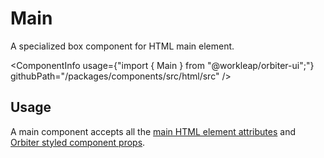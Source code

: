 
<Meta of={MainStories} />

# Main

<Tagline>A specialized <Link href="?path=/docs/box--default-story">box</Link> component for HTML main element.</Tagline>

<ComponentInfo
    usage={"import { Main } from \"@workleap/orbiter-ui\";"}
    githubPath="/packages/components/src/html/src"
/>

## Usage

A main component accepts all the [main HTML element attributes](https://developer.mozilla.org/en-US/docs/Web/HTML/Element/main) and [Orbiter styled component props](?path=/docs/styling--page).

<Canvas of={MainStories.Example} />
